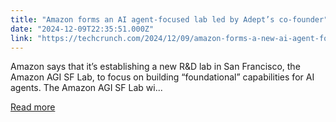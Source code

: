 ```yaml
---
title: "Amazon forms an AI agent-focused lab led by Adept’s co-founder"
date: "2024-12-09T22:35:51.000Z"
link: "https://techcrunch.com/2024/12/09/amazon-forms-a-new-ai-agent-focused-lab-led-by-adept-co-founder/"
---
```


Amazon says that it&#8217;s establishing a new R&#38;D lab in San Francisco, the Amazon AGI SF Lab, to focus on building &#8220;foundational&#8221; capabilities for AI agents. The Amazon AGI SF Lab wi...

[Read more](https://techcrunch.com/2024/12/09/amazon-forms-a-new-ai-agent-focused-lab-led-by-adept-co-founder/)
